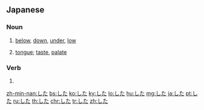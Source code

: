 {{also|しだ|じだ}}
==Japanese==

===Noun===
{{ja-noun}}
# {{ja-def|下}} [[below]], [[down]], [[under]], [[low]]
# {{ja-def|舌}} [[tongue]]; [[taste]], [[palate]]

===Verb===
{{ja-verb form}}
# {{inflection of|する||perfective|lang=ja}}

[[zh-min-nan:した]]
[[bs:した]]
[[ko:した]]
[[ky:した]]
[[lo:した]]
[[hu:した]]
[[mg:した]]
[[ja:した]]
[[pt:した]]
[[ru:した]]
[[th:した]]
[[chr:した]]
[[tr:した]]
[[zh:した]]